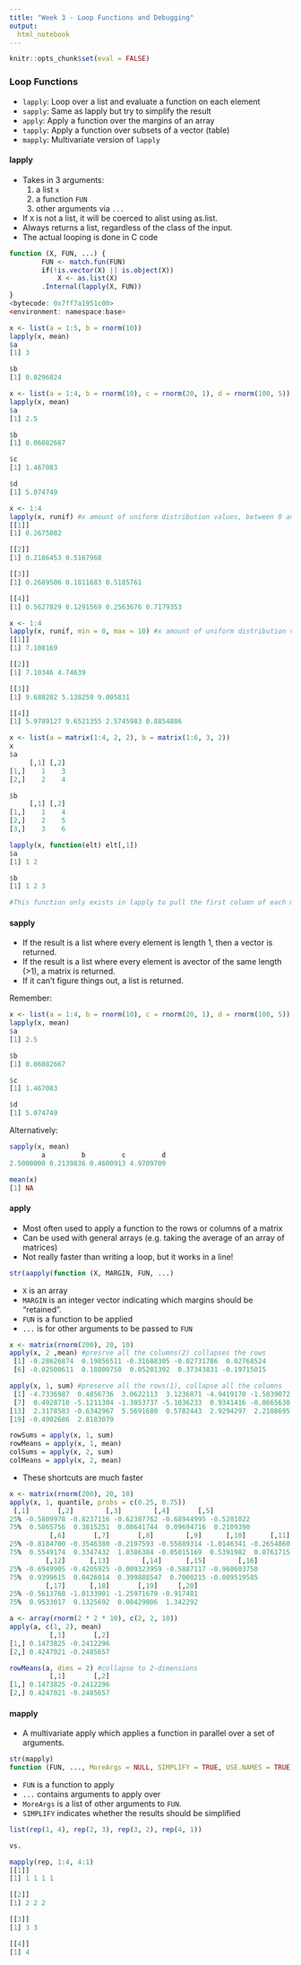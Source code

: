 ```yaml
---
title: "Week 3 - Loop Functions and Debugging"
output:
  html_notebook
---
```


```r
knitr::opts_chunk$set(eval = FALSE)
```
### Loop Functions
- `lapply`: Loop over a list and evaluate a function on each element
- `sapply`: Same as lapply but try to simplify the result
- `apply`: Apply a function over the margins of an array
- `tapply`: Apply a function over subsets of a vector (table)
- `mapply`: Multivariate version of `lapply`
  
#### lapply
- Takes in 3 arguments:
  1. a list `x`
  2. a function `FUN`
  3. other arguments via `...` 
- If `X` is not a list, it will be coerced to alist using as.list.
- Always returns a list, regardless of the class of the input.
- The actual looping is done in C code
  
```r
function (X, FUN, ...) {
        FUN <- match.fun(FUN)
        if(!is.vector(X) || is.object(X))
            X <- as.list(X)
        .Internal(lapply(X, FUN))
}
<bytecode: 0x7ff7a1951c00>
<environment: namespace:base>
```

```r
x <- list(a = 1:5, b = rnorm(10))
lapply(x, mean)
$a
[1] 3

$b
[1] 0.0296824
```

```r
x <- list(a = 1:4, b = rnorm(10), c = rnorm(20, 1), d = rnorm(100, 5))
lapply(x, mean)
$a
[1] 2.5

$b
[1] 0.06082667

$c
[1] 1.467083

$d
[1] 5.074749
```

```r
x <- 1:4
lapply(x, runif) #x amount of uniform distribution values, between 0 and 1
[[1]]
[1] 0.2675082

[[2]]
[1] 0.2186453 0.5167968

[[3]]
[1] 0.2689506 0.1811683 0.5185761

[[4]]
[1] 0.5627829 0.1291569 0.2563676 0.7179353
```


```r
x <- 1:4
lapply(x, runif, min = 0, max = 10) #x amount of uniform distribution values, between 0 and 10
[[1]]
[1] 7.108169

[[2]]
[1] 7.10346 4.74639

[[3]]
[1] 9.688282 5.138259 9.005831

[[4]]
[1] 5.9789127 9.6521355 2.5745983 0.8854886
```

```r
x <- list(a = matrix(1:4, 2, 2), b = matrix(1:6, 3, 2))
x
$a
     [,1] [,2]
[1,]    1    3
[2,]    2    4

$b
     [,1] [,2]
[1,]    1    4
[2,]    2    5
[3,]    3    6

lapply(x, function(elt) elt[,1]) 
$a
[1] 1 2

$b
[1] 1 2 3

#This function only exists in lapply to pull the first column of each matrix
```

#### sapply
- If the result is a list where every element is length 1, then a vector is returned.
- If the result is a list where every element is avector of the same length (>1), a matrix is returned.
- If it can't figure things out, a list is returned.  

Remember:

```r
x <- list(a = 1:4, b = rnorm(10), c = rnorm(20, 1), d = rnorm(100, 5))
lapply(x, mean)
$a
[1] 2.5

$b
[1] 0.06082667

$c
[1] 1.467083

$d
[1] 5.074749
```
  
Alternatively:

```r
sapply(x, mean)
        a         b         c         d 
2.5000000 0.2139836 0.4600913 4.9709709 

mean(x)
[1] NA
```
  
#### apply
- Most often used to apply a function to the rows or columns of a matrix
- Can be used with general arrays (e.g. taking the average of an array of matrices)
- Not really faster than writing a loop, but it works in a line!

```r
str(aapply(function (X, MARGIN, FUN, ...)
```
- `X` is an array
- `MARGIN` is an integer vector indicating which margins should be "retained".
- `FUN` is a function to be applied
- `...` is for other arguments to be passed to `FUN`

```r
x <- matrix(rnorm(200), 20, 10)
apply(x, 2 ,mean) #presrve all the columns(2) collapses the rows
 [1] -0.28626874  0.19856511 -0.31688305 -0.02731786  0.02768524
 [6] -0.02500611  0.18800750  0.05201392  0.37343831 -0.19715015

apply(x, 1, sum) #preserve all the rows(1), collapse all the columns
 [1] -4.7336987  0.4856736  3.0622113  3.1236871 -4.9419170 -1.5839072
 [7]  0.4928710 -5.1211304 -1.3053737 -5.1036233  0.9341416 -0.8665630
[13]  2.3178583 -0.6342967  5.5691680  0.5782443  2.9294297  2.2108695
[19] -0.4902686  2.8183079
```

```r
rowSums = apply(x, 1, sum)
rowMeans = apply(x, 1, mean)
colSums = apply(x, 2, sum)
colMeans = apply(x, 2, mean)
```

- These shortcuts are much faster

```r
x <- matrix(rnorm(200), 20, 10)
apply(x, 1, quantile, probs = c(0.25, 0.75))
 [,1]       [,2]        [,3]        [,4]       [,5]
25% -0.5809978 -0.8237116 -0.62387762 -0.68944995 -0.5281022
75%  0.5865756  0.3815251  0.08641744  0.09694716  0.2109390
          [,6]       [,7]       [,8]        [,9]      [,10]      [,11]
25% -0.8184700 -0.3546380 -0.2197593 -0.55889314 -1.0146341 -0.2654860
75%  0.5549174  0.3347432  1.0386384 -0.05015169  0.5391982  0.8761715
         [,12]      [,13]        [,14]      [,15]        [,16]
25% -0.6949905 -0.4205925 -0.009323959 -0.5887117 -0.968603750
75%  0.9399615  0.0426014  0.399888547  0.7000215 -0.009519585
         [,17]      [,18]       [,19]     [,20]
25% -0.5613768 -1.0133901 -1.25971679 -0.917481
75%  0.9533017  0.1325692  0.00429806  1.342292
```

```r
a <- array(rnorm(2 * 2 * 10), c(2, 2, 10))
apply(a, c(1, 2), mean)
          [,1]       [,2]
[1,] 0.1473825 -0.2412296
[2,] 0.4247021 -0.2485657

rowMeans(a, dims = 2) #collapse to 2-dimensions
          [,1]       [,2]
[1,] 0.1473825 -0.2412296
[2,] 0.4247021 -0.2485657
```


#### mapply
- A multivariate apply which applies a function in parallel over a set of arguments.
```r
str(mapply)
function (FUN, ..., MoreArgs = NULL, SIMPLIFY = TRUE, USE.NAMES = TRUE)
```
- `FUN` is a function to apply
- `...` contains arguments to apply over
- `MoreArgs` is a list of other arguments to `FUN`.
- `SIMPLIFY` indicates whether the results should be simplified

```r
list(rep(1, 4), rep(2, 3), rep(3, 2), rep(4, 1))

vs.

mapply(rep, 1:4, 4:1)
[[1]]
[1] 1 1 1 1

[[2]]
[1] 2 2 2

[[3]]
[1] 3 3

[[4]]
[1] 4
```
